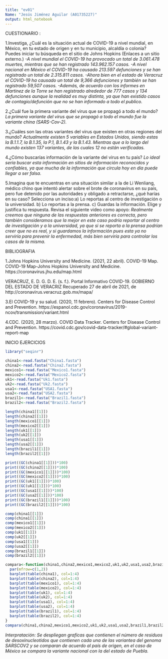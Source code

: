 ```yaml
---
title: "ev01"
Name: "Jesús Jiménez Aguilar (A01735227)"
output: html_notebook
---
```

CUESTIONARIO : 

1.Investiga, ¿Cuál es la situación actual de COVID-19 a nivel mundial, en México, en tu estado de origen y en tu municipio, alcaldía o colonia? Puedes iniciar tu búsqueda en el sitio de Johns Hopkins (Enlaces a un sitio externo.)
*-A nivel mundial el COVID-19 ha provocado  un total de 3.061.478 muertes,    mientras que se han registrado 143.962.157 casos.*
*-A nivel nacional en México el COVID-19 ha causado 213.597 defunciones y se   han registrado un total de 2.315.811 casos.*
*-Ahora bien en el estado de Veracruz el COVID-19 ha causado un total de        9,366  defunciones y también se han registrado 59,507 casos.*
*-Además, de acuerdo con los informes en Martinez de la Torre se han registrado alrededor de 777 casos y 134 defunciones aunque la realidad es muy distinta, ya que han existido casos de contagio/defunción que no se han informado a todo el publico.*

2.¿Cuál fue la primera variante del virus que se propagó a todo el mundo?
*La primera variante del virus que se propagó a todo el mundo fue la variante china (SARS-Cov-2).*

3.¿Cuáles son las otras variantes del virus que existen en otras regiones del mundo?
*Actualmente existen 5 variables en Estados Unidos, siendo estas la          B.1.1.7, la B.1.35, la P.1, B.1.43 y la B.1.43.*
*Mientras que a lo largo del mundo existen 137 variantes, de las cuales      12 no están verificadas.*

4.¿Cómo buscarías información de la variante del virus en tu país? 
*Lo ideal sería buscar esta información en sitios de información             reconocidos y confiables, ya que mucha de la información que circula        hoy en día puede llegar a ser falsa.*

5.Imagina que te encuentras en una situación similar a la de Li Wenliang, médico chino que intentó alertar sobre el brote de coronavirus en su país, pero fue detenido por las autoridades y obligado a retractarse, ¿qué harías en su caso? Selecciona un inciso:a) Lo reportas al centro de investigación o la universidad. b) Lo reportas a la prensa. c) Guardas la información. Elige y justifica tu respuesta. Revisa el siguiente video como apoyo:
*Realmente creemos que ninguna de las respuestas anteriores es               correcta, pero también consideramos que la mejor en este caso podría        reportar al centro de investigación y a la universidad, ya que si se        reporta a la prensa podrían creer que no es real, y si guardamos la         información pues esta ya no serviría para prevenir la enfermedad, más       bien serviría para controlar los casos de la misma.*

BIBLIOGRAFIA

1.Johns Hopkins University and Medicine. (2021, 22 abril). COVID-19 Map. COVID-19 Map-Johns Hopkins University and Medicine. https://coronavirus.jhu.edu/map.html

VERACRUZ, E. D. G. D. E. (s. f.). Portal Informativo COVID-19. GOBIERNO DEL ESTADO DE VERACRIZ Recuperado 27 de abril de 2021, de http://coronavirus.veracruz.gob.mx/mapa/

3.El COVID-19 y su salud. (2020, 11 febrero). Centers for Disease Control and Prevention. https://espanol.cdc.gov/coronavirus/2019-ncov/transmission/variant.html

4.CDC. (2020, 28 marzo). COVID Data Tracker. Centers for Disease Control and Prevention. https://covid.cdc.gov/covid-data-tracker/#global-variant-report-map


INICIO EJERCICIOS

```r
library("seqinr")
```

```r
china1<-read.fasta("China1.fasta")
china2<-read.fasta("China2.fasta")
mexico1<-read.fasta("Mexico1.fasta")
mexico2<-read.fasta("Mexico2.fasta")
uk1<-read.fasta("Uk1.fasta")
uk2<-read.fasta("Uk2.fasta")
usa1<-read.fasta("USA1.fasta")
usa2<-read.fasta("USA2.fasta")
brazil1<-read.fasta("Brazil1.fasta")
brazil2<-read.fasta("Brazil2.fasta")
```

```r
length(china1[[1]])
length(china2[[1]])
length(mexico1[[1]])
length(mexico2[[1]])
length(uk1[[1]])
length(uk2[[1]])
length(usa1[[1]])
length(usa2[[1]])
length(brazil1[[1]])
length(brazil2[[1]])
```

```r
print((GC(china1[[1]]))*100)
print((GC(china2[[1]]))*100)
print((GC(mexico1[[1]]))*100)
print((GC(mexico2[[1]]))*100)
print((GC(uk1[[1]]))*100)
print((GC(uk1[[1]]))*100)
print((GC(usa1[[1]]))*100)
print((GC(usa2[[1]]))*100)
print((GC(brazil1[[1]]))*100)
print((GC(brazil2[[1]]))*100)
```

```r
comp(china1[[1]])
comp(china1[[1]])
comp(mexico1[[1]])
comp(mexico2[[1]])
comp(uk1[[1]])
comp(uk2[[1]])
comp(usa1[[1]])
comp(usa2[[1]])
comp(brazil1[[1]])
comp(brazil2[[1]])
```

```r
compara<-function(china1,china2,mexico1,mexico2,uk1,uk2,usa1,usa2,brazil1,brazil2){
  par(mfrow=c(1,2))
  barplot(table(china1), col=1:4)
  barplot(table(china2), col=1:4)
  barplot(table(mexico1), col=1:4)
  barplot(table(mexico2), col=1:4)
  barplot(table(uk1), col=1:4)
  barplot(table(uk2), col=1:4)
  barplot(table(usa1), col=1:4)
  barplot(table(usa2), col=1:4)
  barplot(table(brazil1), col=1:4)
  barplot(table(brazil2), col=1:4)
}
compara(china1,china2,mexico1,mexico2,uk1,uk2,usa1,usa2,brazil1,brazil2)
```

*Interpratación: Se despliegan graficas que contienen el número de residuos de desoxinucleotidos que contienen cada una de las variantea del genoma SARSCOV2 y se comparan de acuerdo al país de origen, en el caso de México se compara la variante nacional con la del estado de Puebla.*
